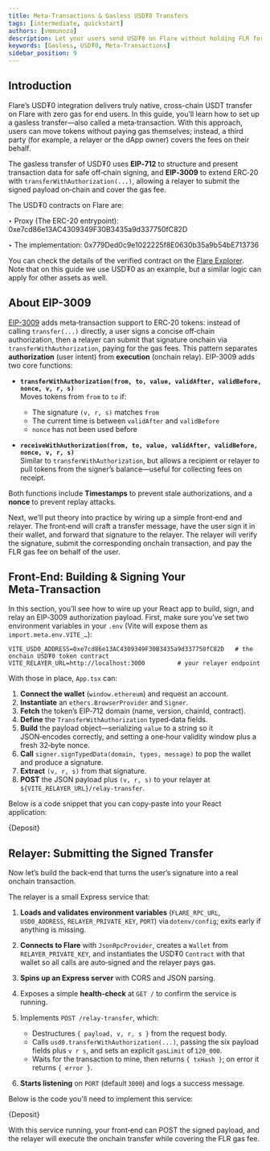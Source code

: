 ```yaml
---
title: Meta‑Transactions & Gasless USD₮0 Transfers
tags: [intermediate, quickstart]
authors: [vmmunoza]
description: Let your users send USD₮0 on Flare without holding FLR for gas. Learn how meta-transactions enable users to execute transactions without directly paying the associated gas fees.
keywords: [Gasless, USD₮0, Meta-Transactions]
sidebar_position: 9
---
```



## Introduction

Flare’s USD₮0 integration delivers truly native, cross-chain USDT transfer on Flare with zero gas for end users. 
In this guide, you’ll learn how to set up a gasless transfer—also called a meta‑transaction. With this approach, users can move tokens without paying gas themselves; instead, a third party (for example, a relayer or the dApp owner) covers the fees on their behalf.

The gasless transfer of USD₮0 uses **EIP‑712** to structure and present transaction data for safe off‑chain signing, and **EIP‑3009** to extend ERC‑20 with `transferWithAuthorization(...)`, allowing a relayer to submit the signed payload on‑chain and cover the gas fee.

The USD₮0 contracts on Flare are:

‣ Proxy (The ERC-20 entrypoint): 0xe7cd86e13AC4309349F30B3435a9d337750fC82D

‣ The implementation: 0x779Ded0c9e1022225f8E0630b35a9b54bE713736

You can check the details of the verified contract on the [Flare Explorer](https://flare-explorer.flare.network/address/0x779Ded0c9e1022225f8E0630b35a9b54bE713736?tab=contract). 
Note that on this guide we use USD₮0 as an example, but a similar logic can apply for other assets as well.


## About EIP-3009

[EIP-3009](https://eips.ethereum.org/EIPS/eip-3009) adds meta‑transaction support to ERC‑20 tokens: instead of calling `transfer(...)` directly, a user signs a concise off‑chain authorization, then a relayer can submit that signature onchain via `transferWithAuthorization`, paying for the gas fees.
This pattern separates **authorization** (user intent) from **execution** (onchain relay). EIP-3009 adds two core functions:

- **`transferWithAuthorization(from, to, value, validAfter, validBefore, nonce, v, r, s)`**  
  Moves tokens from `from` to `to` if:
  - The signature `(v, r, s)` matches `from`  
  - The current time is between `validAfter` and `validBefore`  
  - `nonce` has not been used before  

- **`receiveWithAuthorization(from, to, value, validAfter, validBefore, nonce, v, r, s)`**  
  Similar to `transferWithAuthorization`, but allows a recipient or relayer to pull tokens from the signer’s balance—useful for collecting fees on receipt.

Both functions include **Timestamps** to prevent stale authorizations, and a **nonce** to prevent replay attacks.

Next, we’ll put theory into practice by wiring up a simple front‑end and relayer. The front‑end will craft a transfer message, have the user sign it in their wallet, and forward that signature to the relayer. 
The relayer will verify the signature, submit the corresponding onchain transaction, and pay the FLR gas fee on behalf of the user.


## Front‑End: Building & Signing Your Meta‑Transaction

In this section, you’ll see how to wire up your React app to build, sign, and relay an EIP‑3009 authorization payload. First, make sure you’ve set two environment variables in your `.env` (Vite will expose them as `import.meta.env.VITE_…`):

```dotenv
VITE_USD0_ADDRESS=0xe7cd86e13AC4309349F30B3435a9d337750fC82D   # the onchain USD₮0 token contract
VITE_RELAYER_URL=http://localhost:3000         # your relayer endpoint
```

With those in place, `App.tsx` can:

1. **Connect the wallet** (`window.ethereum`) and request an account.
2. **Instantiate** an `ethers.BrowserProvider` and `Signer`.
3. **Fetch** the token’s EIP‑712 domain (name, version, chainId, contract).
4. **Define** the `TransferWithAuthorization` typed‑data fields.
5. **Build** the payload object—serializing `value` to a string so it JSON‑encodes correctly, and setting a one‑hour validity window plus a fresh 32‑byte nonce.
6. **Call** `signer.signTypedData(domain, types, message)` to pop the wallet and produce a signature.
7. **Extract** `(v, r, s)` from that signature.
8. **POST** the JSON payload plus `(v, r, s)` to your relayer at `${VITE_RELAYER_URL}/relay-transfer`.

Below is a code snippet that you can copy‑paste into your React application:

<CodeBlock language="typescript" title="scripts/src/App.tsx">
  {Deposit}
</CodeBlock>


## Relayer: Submitting the Signed Transfer

Now let’s build the back‑end that turns the user’s signature into a real onchain transaction.  

The relayer is a small Express service that:

1. **Loads and validates environment variables** (`FLARE_RPC_URL`, `USD0_ADDRESS`, `RELAYER_PRIVATE_KEY`, `PORT`) via `dotenv/config`; exits early if anything is missing.
2. **Connects to Flare** with `JsonRpcProvider`, creates a `Wallet` from `RELAYER_PRIVATE_KEY`, and instantiates the USD₮0 `Contract` with that wallet so all calls are auto‑signed and the relayer pays gas.
3. **Spins up an Express server** with CORS and JSON parsing.
4. Exposes a simple **health‑check** at `GET /` to confirm the service is running.
5. Implements `POST /relay-transfer`, which:

   * Destructures `{ payload, v, r, s }` from the request body.
   * Calls `usd0.transferWithAuthorization(...)`, passing the six payload fields plus `v r s`, and sets an explicit `gasLimit` of `120_000`.
   * Waits for the transaction to mine, then returns `{ txHash }`; on error it returns `{ error }`.
6. **Starts listening** on `PORT` (default `3000`) and logs a success message.

Below is the code you'll need to implement this service:

<CodeBlock language="typescript" title="scripts/src/Relayer.ts">
  {Deposit}
</CodeBlock>
<br />

With this service running, your front‑end can POST the signed payload, and the relayer will execute the onchain transfer while covering the FLR gas fee.